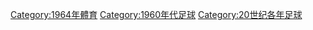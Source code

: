 {{Commonscat|1964 in association football}}

[[Category:1964年體育|Category:1964年體育]]
[[Category:1960年代足球|Category:1960年代足球]]
[[Category:20世纪各年足球|Category:20世纪各年足球]]